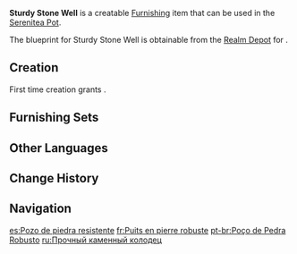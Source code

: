 {{Furnishing Infobox
|id             = 373305
|image          = Item Sturdy Stone Well.png
|category       = Landscape
|subcategory    = Large Object
|quality        = 3
|adeptal_energy = 60
|load           = 190
|reduced_load   = 141
|description    = A well-built well made of stone.<br>Given that the wooden winch system used in older wells could easily be broken and was often stolen by [[hilichurls]] for spit-roasting, craftsmen came up with an updated design using stone components.
|blueprint      = Realm Depot
}}
'''Sturdy Stone Well''' is a creatable [[Furnishing]] item that can be used in the [[Serenitea Pot]].

The blueprint for Sturdy Stone Well is obtainable from the [[Realm Depot]] for {{Item|Realm Currency|24|x=160}}.

==Creation==
First time creation grants {{Item|Trust|24|x=60}}.
{{Recipe
|type = Creation
|time = 14h
|White Iron Chunk = 8
|Fir Wood = 4
|sort = White Iron Chunk;Fir Wood
}}

==Furnishing Sets==
{{Craft Usage|type=Furnishing Set}}

==Other Languages==
{{Other Languages
|en      = Sturdy Stone Well
|zhs     = 硬石加固的水井
|zhs_rm  = Yìng Shí Jiāgù de Shuǐjǐng
|zht     = 硬石加固的水井
|zht_rm  = Yìng Shí Jiāgù de Shuǐjǐng
|zh_tl   = Well Reinforced with Hard Stones
|ja      = 硬石で補強された井戸
|ja_rm   = Kouseki de Hokyou-sareta Ido
|ja_tl   = Well Reinforced with Hard Stones
|ko      = 견고한 돌 우물
|ko_rm   = Gyeongohan Dol Umul
|ko_tl   = Sturdy Stone Well
|es      = Pozo de piedra resistente
|es_tl   = Resistent Stone Well
|fr      = Puits en pierre robuste
|fr_tl   = Sturdy Stone Well
|ru      = Прочный каменный колодец
|ru_tl   = Sturdy Stone Well
|th      = บ่อน้ำหินเนื้อแข็ง
|th_rm   = 
|th_tl   = 
|vi      = Giếng Đá Chắc Chắn
|vi_tl   = 
|de      = Mit Steinen befestigter Brunnen
|de_tl   = With Stones Reinforced Well
|id      = Sumur Batu yang Kokoh
|id_tl   = Sturdy Stone Well
|pt      = Poço de Pedra Robusto
|pt_tl   = 
|tr      = Sağlam Taş Kuyu
|tr_tl   = 
|it      = Pozzo di pietra resistente
|it_tl   = 
}}

==Change History==
{{Change History|1.5}}

==Navigation==
{{Furnishing Navbox|exterior}}

[[es:Pozo de piedra resistente]]
[[fr:Puits en pierre robuste]]
[[pt-br:Poço de Pedra Robusto]]
[[ru:Прочный каменный колодец]]